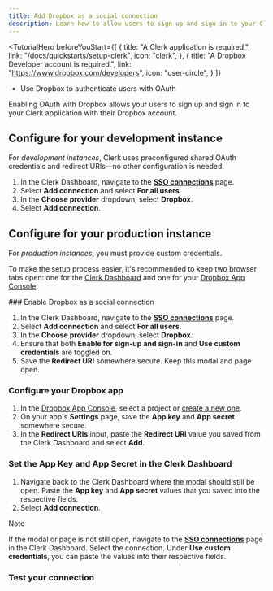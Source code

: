```yaml
---
title: Add Dropbox as a social connection
description: Learn how to allow users to sign up and sign in to your Clerk app with their Dropbox account using OAuth.
---
```


<TutorialHero
  beforeYouStart={[
    {
      title: "A Clerk application is required.",
      link: "/docs/quickstarts/setup-clerk",
      icon: "clerk",
    },
    {
      title: "A Dropbox Developer account is required.",
      link: "https://www.dropbox.com/developers",
      icon: "user-circle",
    }
  ]}
>
  - Use Dropbox to authenticate users with OAuth
</TutorialHero>

Enabling OAuth with Dropbox allows your users to sign up and sign in to your Clerk application with their Dropbox account.

## Configure for your development instance

For _development instances_, Clerk uses preconfigured shared OAuth credentials and redirect URIs—no other configuration is needed.

1. In the Clerk Dashboard, navigate to the [**SSO connections**](https://dashboard.clerk.com/last-active?path=user-authentication/sso-connections) page.
1. Select **Add connection** and select **For all users**.
1. In the **Choose provider** dropdown, select **Dropbox**.
1. Select **Add connection**.

## Configure for your production instance

For _production instances_, you must provide custom credentials.

To make the setup process easier, it's recommended to keep two browser tabs open: one for the [Clerk Dashboard](https://dashboard.clerk.com/last-active?path=user-authentication/sso-connections) and one for your [Dropbox App Console](https://www.dropbox.com/developers/apps).

<Steps>
  ### Enable Dropbox as a social connection

  1. In the Clerk Dashboard, navigate to the [**SSO connections**](https://dashboard.clerk.com/last-active?path=user-authentication/sso-connections) page.
  1. Select **Add connection** and select **For all users**.
  1. In the **Choose provider** dropdown, select **Dropbox**.
  1. Ensure that both **Enable for sign-up and sign-in** and **Use custom credentials** are toggled on.
  1. Save the **Redirect URI** somewhere secure. Keep this modal and page open.

  ### Configure your Dropbox app

  1. In the [Dropbox App Console](https://www.dropbox.com/developers/apps), select a project or [create a new one](https://www.dropbox.com/developers/apps/create).
  1. On your app's **Settings** page, save the **App key** and **App secret** somewhere secure.
  1. In the **Redirect URIs** input, paste the **Redirect URI** value you saved from the Clerk Dashboard and select **Add**.

  ### Set the App Key and App Secret in the Clerk Dashboard

  1. Navigate back to the Clerk Dashboard where the modal should still be open. Paste the **App key** and **App secret** values that you saved into the respective fields.
  1. Select **Add connection**.

  > [!NOTE]
  > If the modal or page is not still open, navigate to the [**SSO connections**](https://dashboard.clerk.com/last-active?path=user-authentication/sso-connections) page in the Clerk Dashboard. Select the connection. Under **Use custom credentials**, you can paste the values into their respective fields.

  ### Test your connection

  <Include src="_partials/authentication/test-your-connection" />
</Steps>
